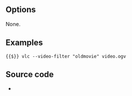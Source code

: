 {{Module|name=oldmovie|type=Video filter|first_version=2.2.0|description=Old movie effect video filter}}

== Options ==
None.

== Examples ==
 {{$}} vlc --video-filter "oldmovie" video.ogv

== Source code ==
* {{VLCSourceFile|modules/video_filter/oldmovie.c}}

{{Documentation footer}}